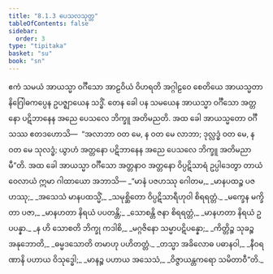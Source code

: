```yaml
---
title: "8.1.3 ပေသလသုတ္တ"
tableOfContents: false
sidebar:
  order: 3
type: "tipitaka"
basket: "su"
book: "sn"
---
```



<DynamicBreadcrumb />

<Division number="211" book="sn" e="ch" v="18" p="309">

<Paragraph number="1312" book="sn">
ဧကံ သမယံ အာယသ္မာ ဝင်္ဂီသော အာဠဝိယံ ဝိဟရတိ အဂ္ဂါဠဝေ စေတိယေ အာယသ္မတာ နိဂြေါဓကပ္ပေန ဥပဇ္ဈာယေန သဒ္ဓိံ. တေန ခေါ ပန သမယေန အာယသ္မာ ဝင်္ဂီသော အတ္တနော ပဋိဘာနေန အညေ ပေသလေ ဘိက္ခူ အတိမညတိ. အထ ခေါ အာယသ္မတော ဝင်္ဂီသဿ ဧတဒဟောသိ—  “အလာဘာ ဝတ မေ, န ဝတ မေ လာဘာ; ဒုလ္လဒ္ဓံ ဝတ မေ, န ဝတ မေ သုလဒ္ဓံ; ယွာဟံ အတ္တနော ပဋိဘာနေန အညေ ပေသလေ ဘိက္ခူ အတိမညာမီ”တိ. အထ ခေါ အာယသ္မာ ဝင်္ဂီသော အတ္တနာဝ အတ္တနော ဝိပ္ပဋိသာရံ ဥပ္ပါဒေတွာ တာယံ ဝေလာယံ ဣမာ ဂါထာယော အဘာသိ—
</Paragraph>

<Paragraph number="1313" type="verses" book="sn">
_“မာနံ ပဇဟဿု ဂေါတမ,_  
_မာနပထဉ္စ ပဇဟဿု;_  
_အသေသံ မာနပထသ္မိံ,_  
_သမုစ္ဆိတော ဝိပ္ပဋိသာရီဟုဝါ စိရရတ္တံ._  

</Paragraph>

<Paragraph number="1314" type="verses" book="sn">
_မက္ခေန မက္ခိတာ ပဇာ,_  
_မာနဟတာ နိရယံ ပပတန္တိ;_  
_သောစန္တိ ဇနာ စိရရတ္တံ,_  
_မာနဟတာ နိရယံ ဥပပန္နာ._  

</Paragraph>

<Paragraph number="1315" type="verses" book="sn">
_န ဟိ သောစတိ ဘိက္ခု ကဒါစိ,_  
_မဂ္ဂဇိနော သမ္မာပဋိပန္နော;_  
_ကိတ္တိဉ္စ သုခဉ္စ အနုဘောတိ,_  
_ဓမ္မဒသောတိ တမာဟု ပဟိတတ္တံ._  

</Paragraph>

<Paragraph number="1316" type="verses" book="sn">
_တသ္မာ အခိလောဓ ပဓာနဝါ,_  
_နီဝရဏာနိ ပဟာယ ဝိသုဒ္ဓေါ;_  
_မာနဉ္စ ပဟာယ အသေသံ,_  
_ဝိဇ္ဇာယန္တကရော သမိတာဝီ”တိ._
</Paragraph>
</Division>